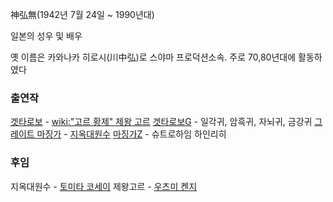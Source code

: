 神弘無(1942년 7월 24일 ~ 1990년대)

일본의 성우 및 배우

옛 이름은 카와나카 히로시(川中弘)로 스야마 프로덕션소속. 주로 70,80년대에 활동하였다

=== 출연작 ===

[[겟타로보]] - [[wiki:"고르 황제" 제왕 고르]]
[[겟타로보G]] - 일각귀, 암흑귀, 자뇌귀, 금강귀
[[그레이트 마징가]] - [[지옥대원수]]
[[마징가Z]] - 슈트로하임 하인리히

=== 후임 ===

지옥대원수 - [[토미타 코세이]]
제왕고르 - [[우츠미 켄지]]
